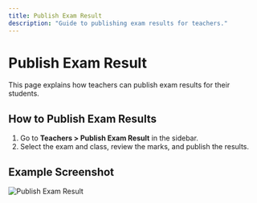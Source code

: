```yaml
---
title: Publish Exam Result
description: "Guide to publishing exam results for teachers."
---
```


# Publish Exam Result

This page explains how teachers can publish exam results for their students.

## How to Publish Exam Results

1. Go to **Teachers > Publish Exam Result** in the sidebar.
2. Select the exam and class, review the marks, and publish the results.

## Example Screenshot

![Publish Exam Result](../assets/teachers-publish-exam-result.png) 
